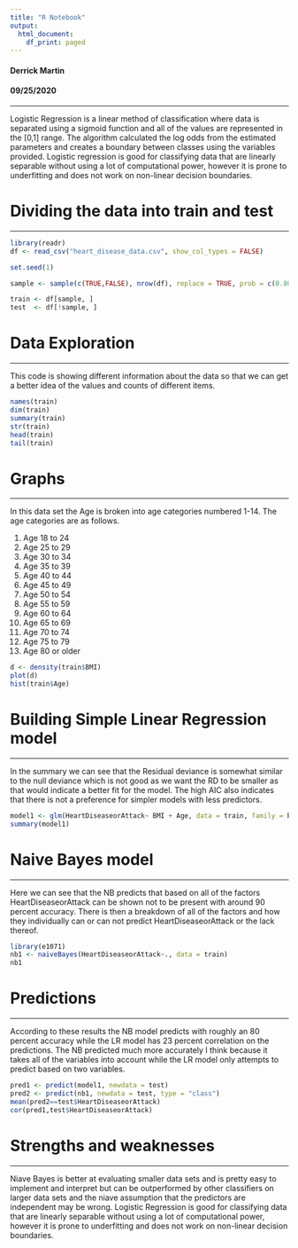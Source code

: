 ```yaml
---
title: "R Notebook"
output:
  html_document:
    df_print: paged
---
```


#### Derrick Martin
#### 09/25/2020

---

Logistic Regression is a linear method of classification where data is separated using a sigmoid function and all of the values are represented in the [0,1] range. The algorithm calculated the log odds from the estimated parameters and creates a boundary between classes using the variables provided. Logistic regression is good for classifying data that are linearly separable without using a lot of computational power, however it is prone to underfitting and does not work on non-linear decision boundaries.


# Dividing the data into train and test

---

```r
library(readr)
df <- read_csv("heart_disease_data.csv", show_col_types = FALSE)

set.seed(1)

sample <- sample(c(TRUE,FALSE), nrow(df), replace = TRUE, prob = c(0.80,0.20))

train <- df[sample, ]
test  <- df[!sample, ]
```

# Data Exploration

---

This code is showing different information about the data so that we can get a better idea of the values and counts of different items.
```r
names(train)
dim(train)
summary(train)
str(train)
head(train)
tail(train)
```

# Graphs

---

In this data set the Age is broken into age categories numbered 1-14. The age categories are as follows.

1. Age 18 to 24
2. Age 25 to 29
3. Age 30 to 34
4. Age 35 to 39
5. Age 40 to 44
6. Age 45 to 49
7. Age 50 to 54
8. Age 55 to 59
9. Age 60 to 64
10. Age 65 to 69
11. Age 70 to 74
12. Age 75 to 79
13. Age 80 or older
```r
d <- density(train$BMI)
plot(d)
hist(train$Age)
```

# Building Simple Linear Regression model

---

In the summary we can see that the Residual deviance is somewhat similar to the null deviance which is not good as we want the RD to be smaller as that would indicate a better fit for the model. The high AIC also indicates that there is not a preference for simpler models with less predictors.
```r
model1 <- glm(HeartDiseaseorAttack~ BMI + Age, data = train, family = binomial)
summary(model1)
```

# Naive Bayes model

---

Here we can see that the NB predicts that based on all of the factors HeartDiseaseorAttack can be shown not to be present with around 90 percent accuracy. There is then a breakdown of all of the factors and how they individually can or can not predict HeartDiseaseorAttack or the lack thereof.
```r
library(e1071)
nb1 <- naiveBayes(HeartDiseaseorAttack~., data = train)
nb1
```

# Predictions

---

According to these results the NB model predicts with roughly an 80 percent accuracy while the LR model has 23 percent correlation on the predictions. The NB predicted much more accurately I think because it takes all of the variables into account while the LR model only attempts to predict based on two variables.
```r
pred1 <- predict(model1, newdata = test)
pred2 <- predict(nb1, newdata = test, type = "class")
mean(pred2==test$HeartDiseaseorAttack)
cor(pred1,test$HeartDiseaseorAttack)
```

# Strengths and weaknesses

---

Niave Bayes is better at evaluating smaller data sets and is pretty easy to implement and interpret but can be outperformed by other classifiers on larger data sets and the niave assumption that the predictors are independent may be wrong. Logistic Regression is good for classifying data that are linearly separable without using a lot of computational power, however it is prone to underfitting and does not work on non-linear decision boundaries.
